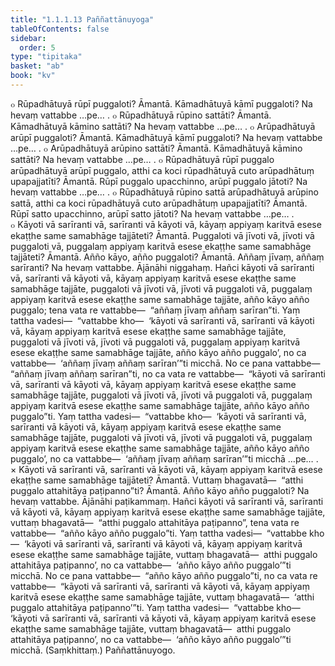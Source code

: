 ```yaml
---
title: "1.1.1.13 Paññattānuyoga"
tableOfContents: false
sidebar:
  order: 5
type: "tipitaka"
basket: "ab"
book: "kv"
---
```



<DynamicBreadcrumb />

<Division number="61" book="kv" bookNo="32" page="27">

<Paragraph number="162" book="kv">
๐ Rūpadhātuyā rūpī puggaloti? Āmantā. Kāmadhātuyā kāmī puggaloti? Na hevaṃ vattabbe …pe… .
</Paragraph>

</Division>
<Division number="62" book="kv" bookNo="32" page="27">

<Paragraph number="163" book="kv">
๐ Rūpadhātuyā rūpino sattāti? Āmantā. Kāmadhātuyā kāmino sattāti? Na hevaṃ vattabbe …pe… .
</Paragraph>

</Division>
<Division number="63" book="kv" bookNo="32" page="27">

<Paragraph number="164" book="kv">
๐ Arūpadhātuyā arūpī puggaloti? Āmantā. Kāmadhātuyā kāmī puggaloti? Na hevaṃ vattabbe …pe… .
</Paragraph>

</Division>
<Division number="64" book="kv" bookNo="32" page="27">

<Paragraph number="165" book="kv">
๐ Arūpadhātuyā arūpino sattāti? Āmantā. Kāmadhātuyā kāmino sattāti? Na hevaṃ vattabbe …pe… .
</Paragraph>

</Division>
<Division number="65" book="kv" bookNo="32" page="27">

<Paragraph number="166" book="kv">
๐ Rūpadhātuyā rūpī puggalo arūpadhātuyā arūpī puggalo, atthi ca koci rūpadhātuyā cuto arūpadhātuṃ upapajjatīti? Āmantā. Rūpī puggalo upacchinno, arūpī puggalo jātoti? Na hevaṃ vattabbe …pe… .
</Paragraph>

</Division>
<Division number="66" book="kv" bookNo="32" page="27">

<Paragraph number="167" book="kv">
๐ Rūpadhātuyā rūpino sattā arūpadhātuyā arūpino sattā, atthi ca koci rūpadhātuyā cuto arūpadhātuṃ upapajjatīti? Āmantā. Rūpī satto upacchinno, arūpī satto jātoti? Na hevaṃ vattabbe …pe… .
</Paragraph>

</Division>
<Division number="67" book="kv" bookNo="32" page="27">

<Paragraph number="168" book="kv">
๐ Kāyoti vā sarīranti vā, sarīranti vā kāyoti vā, kāyaṃ appiyaṃ karitvā esese ekaṭṭhe same samabhāge tajjāteti? Āmantā. Puggaloti vā jīvoti vā, jīvoti vā puggaloti vā, puggalaṃ appiyaṃ karitvā esese ekaṭṭhe same samabhāge tajjāteti? Āmantā. Añño kāyo, añño puggaloti? Āmantā. Aññaṃ jīvaṃ, aññaṃ sarīranti? Na hevaṃ vattabbe.
</Paragraph>

<Paragraph number="169" book="kv">
Ājānāhi niggahaṃ. Hañci kāyoti vā sarīranti vā, sarīranti vā kāyoti vā, kāyaṃ appiyaṃ karitvā esese ekaṭṭhe same samabhāge tajjāte, puggaloti vā jīvoti vā, jīvoti vā puggaloti vā, puggalaṃ appiyaṃ karitvā esese ekaṭṭhe same samabhāge tajjāte, añño kāyo añño puggalo; tena vata re vattabbe—  “aññaṃ jīvaṃ aññaṃ sarīran”ti. Yaṃ tattha vadesi—  “vattabbe kho—  ‘kāyoti vā sarīranti vā, sarīranti vā kāyoti vā, kāyaṃ appiyaṃ karitvā esese ekaṭṭhe same samabhāge tajjāte, puggaloti vā jīvoti vā, jīvoti vā puggaloti vā, puggalaṃ appiyaṃ karitvā esese ekaṭṭhe same samabhāge tajjāte, añño kāyo añño puggalo’, no ca vattabbe—  ‘aññaṃ jīvaṃ aññaṃ sarīran’”ti micchā.
</Paragraph>

<Paragraph number="170" book="kv">
No ce pana vattabbe—  “aññaṃ jīvaṃ aññaṃ sarīran”ti, no ca vata re vattabbe—  “kāyoti vā sarīranti vā, sarīranti vā kāyoti vā, kāyaṃ appiyaṃ karitvā esese ekaṭṭhe same samabhāge tajjāte, puggaloti vā jīvoti vā, jīvoti vā puggaloti vā, puggalaṃ appiyaṃ karitvā esese ekaṭṭhe same samabhāge tajjāte, añño kāyo añño puggalo”ti. Yaṃ tattha vadesi—  “vattabbe kho—  ‘kāyoti vā sarīranti vā, sarīranti vā kāyoti vā, kāyaṃ appiyaṃ karitvā esese ekaṭṭhe same samabhāge tajjāte, puggaloti vā jīvoti vā, jīvoti vā puggaloti vā, puggalaṃ appiyaṃ karitvā esese ekaṭṭhe same samabhāge tajjāte, añño kāyo añño puggalo’, no ca vattabbe—  ‘aññaṃ jīvaṃ aññaṃ sarīran’”ti micchā …pe… .
</Paragraph>

</Division>
<Division number="68" book="kv" bookNo="32" page="28">

<Paragraph number="171" book="kv">
× Kāyoti vā sarīranti vā, sarīranti vā kāyoti vā, kāyaṃ appiyaṃ karitvā esese ekaṭṭhe same samabhāge tajjāteti? Āmantā. Vuttaṃ bhagavatā—  “atthi puggalo attahitāya paṭipanno”ti? Āmantā. Añño kāyo añño puggaloti? Na hevaṃ vattabbe.
</Paragraph>

<Paragraph number="172" book="kv">
Ājānāhi paṭikammaṃ. Hañci kāyoti vā sarīranti vā, sarīranti vā kāyoti vā, kāyaṃ appiyaṃ karitvā esese ekaṭṭhe same samabhāge tajjāte, vuttaṃ bhagavatā—  “atthi puggalo attahitāya paṭipanno”, tena vata re vattabbe—  “añño kāyo añño puggalo”ti. Yaṃ tattha vadesi—  “vattabbe kho—  ‘kāyoti vā sarīranti vā, sarīranti vā kāyoti vā, kāyaṃ appiyaṃ karitvā esese ekaṭṭhe same samabhāge tajjāte, vuttaṃ bhagavatā—  atthi puggalo attahitāya paṭipanno’, no ca vattabbe—  ‘añño kāyo añño puggalo’”ti micchā.
</Paragraph>

<Paragraph number="173" book="kv">
No ce pana vattabbe—  “añño kāyo añño puggalo”ti, no ca vata re vattabbe—  “kāyoti vā sarīranti vā, sarīranti vā kāyoti vā, kāyaṃ appiyaṃ karitvā esese ekaṭṭhe same samabhāge tajjāte, vuttaṃ bhagavatā—  ‘atthi puggalo attahitāya paṭipanno’”ti. Yaṃ tattha vadesi—  “vattabbe kho—  ‘kāyoti vā sarīranti vā, sarīranti vā kāyoti vā, kāyaṃ appiyaṃ karitvā esese ekaṭṭhe same samabhāge tajjāte, vuttaṃ bhagavatā—  atthi puggalo attahitāya paṭipanno’, no ca vattabbe—  ‘añño kāyo añño puggalo’”ti micchā. (Saṃkhittaṃ.)

</Paragraph>
</Division>

<Paragraph number="174" type="center" book="kv">
Paññattānuyogo.
</Paragraph>